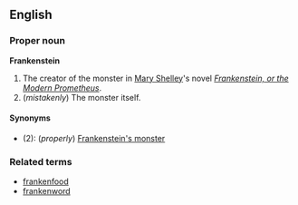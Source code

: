 ==English==
===Proper noun===
'''Frankenstein'''

#The creator of the monster in [[w:Mary_Shelley|Mary Shelley]]'s novel ''[[w:Frankenstein|Frankenstein, or the Modern Prometheus]]''.
#(''mistakenly'') The monster itself.

====Synonyms====
*(2): (''properly'') [[Frankenstein's monster]]

===Related terms===
*[[frankenfood]]
*[[frankenword]]
